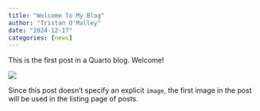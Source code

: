 ```yaml
---
title: "Welcome To My Blog"
author: "Tristan O'Malley"
date: "2024-12-17"
categories: [news]
---
```


This is the first post in a Quarto blog. Welcome!

![](thumbnail.jpg)

Since this post doesn't specify an explicit `image`, the first image in the post will be used in the listing page of posts.
